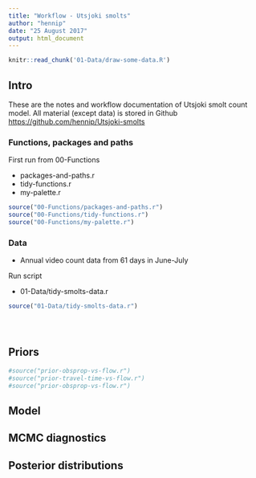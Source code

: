 ```yaml
---
title: "Workflow - Utsjoki smolts"
author: "hennip"
date: "25 August 2017"
output: html_document
---
```


```r
knitr::read_chunk('01-Data/draw-some-data.R')
```

## Intro

These are the notes and workflow documentation of Utsjoki smolt count model. All material (except data) is stored in Github <https://github.com/hennip/Utsjoki-smolts>

### Functions, packages and paths

First run from 00-Functions

* packages-and-paths.r
* tidy-functions.r
* my-palette.r

```r
source("00-Functions/packages-and-paths.r")
source("00-Functions/tidy-functions.r")
source("00-Functions/my-palette.r")

```


### Data

* Annual video count data from 61 days in June-July

Run script

* 01-Data/tidy-smolts-data.r

```r
source("01-Data/tidy-smolts-data.r")

```

```r
```

```r
```

```r
```


## Priors
```r
#source("prior-obsprop-vs-flow.r")
#source("prior-travel-time-vs-flow.r")
#source("prior-obsprop-vs-flow.r")

```


## Model

## MCMC diagnostics

## Posterior distributions



